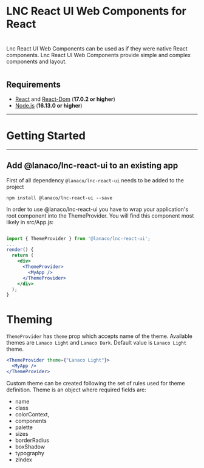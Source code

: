 
<Meta title="Intro" />

# LNC React UI Web Components for React

#

Lnc React UI Web Components can be used as if they were native React components.
Lnc React UI Web Components provide simple and complex components and layout.

<Story name="Intro">
  <div></div>
</Story>

#

## Requirements

- [React](https://www.npmjs.com/package/react) and [React-Dom](https://www.npmjs.com/package/react-dom) (**17.0.2 or higher**)
- [Node.js](https://nodejs.org/en/) (**16.13.0 or higher**)

---

# Getting Started

---

## Add @lanaco/lnc-react-ui to an existing app

First of all dependency `@lanaco/lnc-react-ui` needs to be added to the project

```
npm install @lanaco/lnc-react-ui --save
```

In order to use @lanaco/lnc-react-ui you have to wrap your application's root component into the ThemeProvider.
You will find this component most likely in src/App.js:

```jsx

import { ThemeProvider } from '@lanaco/lnc-react-ui';
...
render() {
  return (
    <div>
      <ThemeProvider>
        <MyApp />
      </ThemeProvider>
    </div>
  );
}
```

# Theming

`ThemeProvider` has `theme` prop which accepts name of the theme. Available themes are `Lanaco Light` and `Lanaco Dark`.
Default value is `Lanaco Light` theme.

```jsx
<ThemeProvider theme={"Lanaco Light"}>
  <MyApp />
</ThemeProvider>
```

Custom theme can be created following the set of rules used for theme definition. 
Theme is an object where required fields are:
* name
* class
* colorContext,
* components
* palette
* sizes
* borderRadius
* boxShadow
* typography
* zIndex